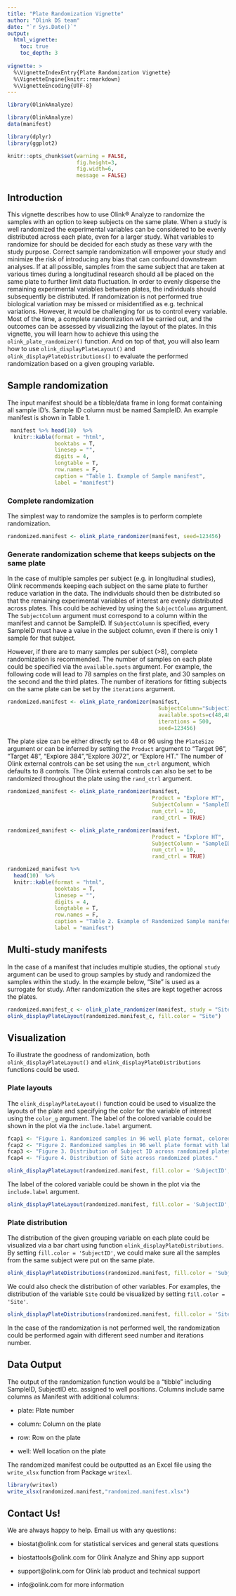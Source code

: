 ```yaml
---
title: "Plate Randomization Vignette"
author: "Olink DS team"
date: "`r Sys.Date()`"
output: 
  html_vignette:
    toc: true
    toc_depth: 3
    
vignette: >
  %\VignetteIndexEntry{Plate Randomization Vignette}
  %\VignetteEngine{knitr::rmarkdown}
  %\VignetteEncoding{UTF-8}
---
```

```r
library(OlinkAnalyze)
```

```r
library(OlinkAnalyze)
data(manifest)
```


```r
library(dplyr)
library(ggplot2)
```

```r
knitr::opts_chunk$set(warning = FALSE,
                      fig.height=3,
                      fig.width=6,
                      message = FALSE) 
```

## Introduction

This vignette describes how to use Olink® Analyze to randomize the samples with an option to keep subjects on the same plate. When a study is well randomized the experimental variables can be considered to be evenly distributed across each plate, even for a larger study. What variables to randomize for should be decided for each study as these vary with the study purpose. Correct sample randomization will empower your study and minimize the risk of introducing any bias that can confound downstream analyses. If at all possible, samples from the same subject that are taken at various times during a longitudinal research should all be placed on the same plate to further limit data fluctuation. In order to evenly disperse the remaining experimental variables between plates, the individuals should subsequently be distributed. If randomization is not performed true biological variation may be missed or misidentified as e.g. technical variations. However, it would be challenging for us to control every variable. Most of the time, a complete randomization will be carried out, and the outcomes can be assessed by visualizing the layout of the plates. In this vignette, you will learn how to achieve this using the `olink_plate_randomizer()` function. And on top of that, you will also learn how to use `olink_displayPlateLayout()` and `olink_displayPlateDistributions()` to evaluate the performed randomization based on a given grouping variable.


## Sample randomization

The input manifest should be a tibble/data frame in long format containing all sample ID's. Sample ID column must be named SampleID. An example manifest is shown in Table 1. 

```r
 manifest %>% head(10)  %>% 
  knitr::kable(format = "html",
               booktabs = T,
               linesep = "",
               digits = 4,
               longtable = T,
               row.names = F,
               caption = "Table 1. Example of Sample manifest",
               label = "manifest")
```


### Complete randomization

The simplest way to randomize the samples is to perform complete randomization.


```r
randomized.manifest <- olink_plate_randomizer(manifest, seed=123456)
```


### Generate randomization scheme that keeps subjects on the same plate

In the case of multiple samples per subject (e.g. in longitudinal studies), Olink recommends keeping each subject on the same plate to further reduce variation in the data. The individuals should then be distributed so that the remaining experimental variables of interest are evenly distributed across plates. This could be achieved by using the `SubjectColumn` argument. The `SubjectColumn` argument must correspond to a column within the manifest and cannot be SampleID. If `SubjectColumn` is specified, every SampleID must have a value in the subject column, even if there is only 1 sample for that subject. 

However, if there are to many samples per subject (>8), complete randomization is recommended. The number of samples on each plate could be specified via the `available.spots` argument. For example, the following code will lead to 78 samples on the first plate, and 30 samples on the second and the third plates. The number of iterations for fitting subjects on the same plate can be set by the `iterations` argument. 


```r
randomized.manifest <- olink_plate_randomizer(manifest,
                                                SubjectColumn="SubjectID", 
                                                available.spots=c(48,48,42), 
                                                iterations = 500,
                                                seed=123456)
```

The plate size can be either directly set to 48 or 96 using the `PlateSize` argument or can be inferred by setting the `Product` argument to "Target 96", "Target 48", "Explore 384","Explore 3072", or "Explore HT." The number of Olink external controls can be set using the `num_ctrl` argument, which defaults to 8 controls. The Olink external controls can also be set to be randomized throughout the plate using the `rand_ctrl` argument.

```r
randomized_manifest <- olink_plate_randomizer(manifest, 
                                              Product = "Explore HT",
                                              SubjectColumn = "SampleID",
                                              num_ctrl = 10, 
                                              rand_ctrl = TRUE)
```

```r
randomized_manifest <- olink_plate_randomizer(manifest, 
                                              Product = "Explore HT",
                                              SubjectColumn = "SampleID",
                                              num_ctrl = 10, 
                                              rand_ctrl = TRUE)
```

```r
randomized_manifest %>% 
  head(10)  %>% 
  knitr::kable(format = "html",
               booktabs = T,
               linesep = "",
               digits = 4,
               longtable = T,
               row.names = F,
               caption = "Table 2. Example of Randomized Sample manifest",
               label = "manifest")

```

## Multi-study manifests

In the case of a manifest that includes multiple studies, the optional `study` argument can be used to group samples by study and randomized the samples within the study. In the example below, "Site" is used as a surrogate for study. After randomization the sites are kept together across the plates.

```r
randomized.manifest_c <- olink_plate_randomizer(manifest, study = "Site")
olink_displayPlateLayout(randomized.manifest_c, fill.color = "Site")
```


## Visualization

To illustrate the goodness of randomization, both `olink_displayPlateLayout()` and `olink_displayPlateDistributions` functions could be used.

### Plate layouts

The `olink_displayPlateLayout()` function could be used to visualize the layouts of the plate and specifying the color for the variable of interest using the `color_g` argument. The label of the colored variable could be shown in the plot via the `include.label` argument.
```r
fcap1 <- "Figure 1. Randomized samples in 96 well plate format, colored by Subject ID."
fcap2 <- "Figure 2. Randomized samples in 96 well plate format with labeled wells."
fcap3 <- "Figure 3. Distribution of Subject ID across randomized plates."
fcap4 <- "Figure 4. Distribution of Site across randomized plates."

```



```r
olink_displayPlateLayout(randomized.manifest, fill.color = 'SubjectID', include.label = FALSE)
```

The label of the colored variable could be shown in the plot via the `include.label` argument.

```r
olink_displayPlateLayout(randomized.manifest, fill.color = 'SubjectID', include.label = TRUE)
```

### Plate distribution

The distribution of the given grouping variable on each plate could be visualized via a bar chart using function `olink_displayPlateDistributions`. By setting `fill.color = 'SubjectID'`, we could make sure all the samples from the same subject were put on the same plate. 

```r
olink_displayPlateDistributions(randomized.manifest, fill.color = 'SubjectID')
```

We could also check the distribution of other variables. For examples, the distribution of the variable `Site` could be visualized by setting `fill.color = 'Site'`. 

```r
olink_displayPlateDistributions(randomized.manifest, fill.color = 'Site')
```

In the case of the randomization is not performed well, the randomization could be performed again with different seed number and iterations number. 

## Data Output

The output of the randomization function would be a "tibble" including SampleID, SubjectID etc. assigned to well positions. Columns include same columns as Manifest with additional columns:

  - plate: Plate number

  - column: Column on the plate

  - row: Row on the plate

  - well: Well location on the plate

The randomized manifest could be outputted as an Excel file using the `write_xlsx` function from Package `writexl`.

```r
library(writexl)
write_xlsx(randomized.manifest,"randomized.manifest.xlsx")
```


## Contact Us!

We are always happy to help. Email us with any questions:

-   biostat\@olink.com for statistical services and general stats questions

-   biostattools\@olink.com for Olink Analyze and Shiny app support

-   support\@olink.com for Olink lab product and technical support

-   info\@olink.com for more information



